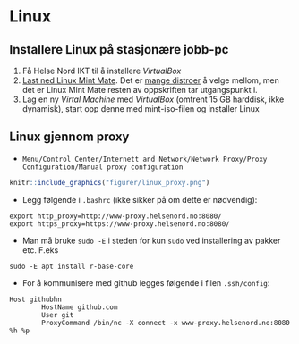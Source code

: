 # Linux



## Installere Linux på stasjonære jobb-pc

1. Få Helse Nord IKT til å installere *VirtualBox*
2. [Last ned Linux Mint Mate](https://linuxmint.com/download.php). Det er [mange distroer](https://upload.wikimedia.org/wikipedia/commons/1/1b/Linux_Distribution_Timeline.svg) å velge mellom, men det er Linux Mint Mate resten av oppskriften tar utgangspunkt i.
3. Lag en ny *Virtal Machine* med *VirtualBox* (omtrent 15 GB harddisk, ikke dynamisk), start opp denne med mint-iso-filen og installer Linux

## Linux gjennom proxy

- `Menu/Control Center/Internett and Network/Network Proxy/Proxy Configuration/Manual proxy configuration`

```{r, echo=FALSE}
knitr::include_graphics("figurer/linux_proxy.png")
```

- Legg følgende i `.bashrc` (ikke sikker på om dette er nødvendig):

```
export http_proxy=http://www-proxy.helsenord.no:8080/
export https_proxy=https://www-proxy.helsenord.no:8080/
```

- Man må bruke `sudo -E` i steden for kun `sudo` ved installering av pakker etc. F.eks
```
sudo -E apt install r-base-core
```

- For å kommunisere med github legges følgende i filen `.ssh/config`:
```
Host githubhn
        HostName github.com
        User git
        ProxyCommand /bin/nc -X connect -x www-proxy.helsenord.no:8080 %h %p
```

